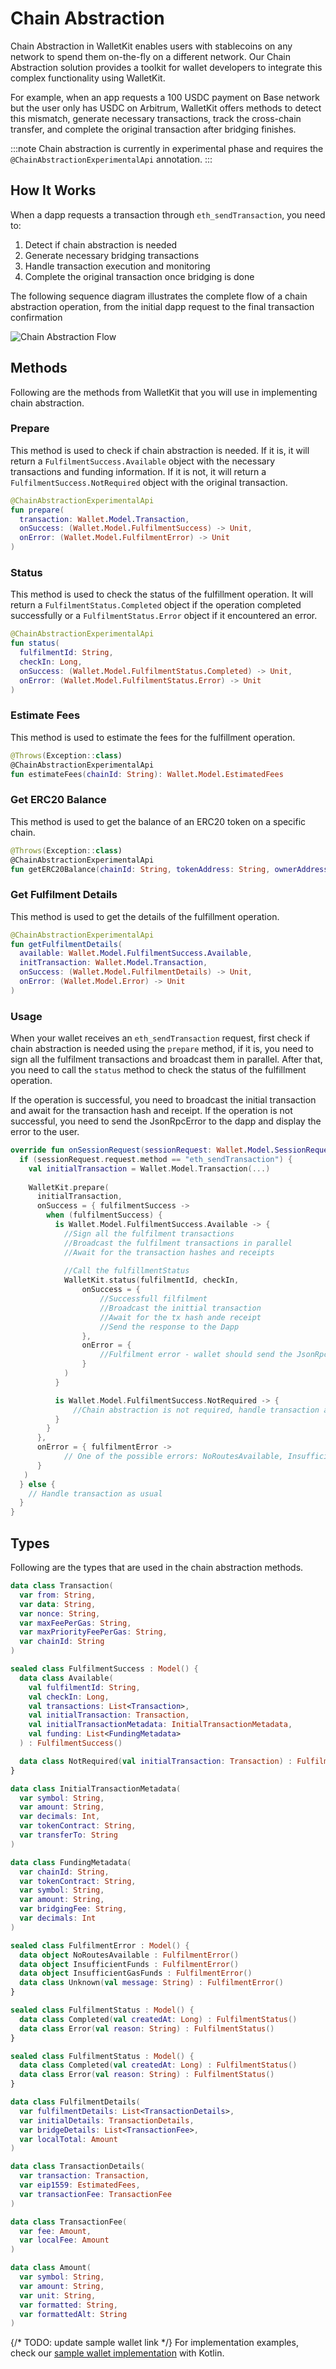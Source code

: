 # Chain Abstraction

Chain Abstraction in WalletKit enables users with stablecoins on any network to spend them on-the-fly on a different network. Our Chain Abstraction solution provides a toolkit for wallet developers to integrate this complex functionality using WalletKit.

For example, when an app requests a 100 USDC payment on Base network but the user only has USDC on Arbitrum, WalletKit offers methods to detect this mismatch, generate necessary transactions, track the cross-chain transfer, and complete the original transaction after bridging finishes.

:::note
Chain abstraction is currently in experimental phase and requires the `@ChainAbstractionExperimentalApi` annotation.
:::

## How It Works

When a dapp requests a transaction through `eth_sendTransaction`, you need to:
1. Detect if chain abstraction is needed
2. Generate necessary bridging transactions
3. Handle transaction execution and monitoring
4. Complete the original transaction once bridging is done

The following sequence diagram illustrates the complete flow of a chain abstraction operation, from the initial dapp request to the final transaction confirmation

![Chain Abstraction Flow](/assets/chain-abstraction-flow.png)

## Methods

Following are the methods from WalletKit that you will use in implementing chain abstraction.

### Prepare 

This method is used to check if chain abstraction is needed. If it is, it will return a `FulfilmentSuccess.Available` object with the necessary transactions and funding information. 
If it is not, it will return a `FulfilmentSuccess.NotRequired` object with the original transaction. 

```kotlin 
@ChainAbstractionExperimentalApi
fun prepare(
  transaction: Wallet.Model.Transaction,
  onSuccess: (Wallet.Model.FulfilmentSuccess) -> Unit,
  onError: (Wallet.Model.FulfilmentError) -> Unit
)
```

### Status 

This method is used to check the status of the fulfillment operation. It will return a `FulfilmentStatus.Completed` object if the operation completed successfully or a `FulfilmentStatus.Error` object if it encountered an error.

```kotlin
@ChainAbstractionExperimentalApi
fun status(
  fulfilmentId: String,
  checkIn: Long,
  onSuccess: (Wallet.Model.FulfilmentStatus.Completed) -> Unit,
  onError: (Wallet.Model.FulfilmentStatus.Error) -> Unit
)
```

### Estimate Fees

This method is used to estimate the fees for the fulfillment operation.

```kotlin
@Throws(Exception::class)
@ChainAbstractionExperimentalApi
fun estimateFees(chainId: String): Wallet.Model.EstimatedFees
```

### Get ERC20 Balance

This method is used to get the balance of an ERC20 token on a specific chain.

```kotlin
@Throws(Exception::class)
@ChainAbstractionExperimentalApi
fun getERC20Balance(chainId: String, tokenAddress: String, ownerAddress: String): String 
```

### Get Fulfilment Details

This method is used to get the details of the fulfillment operation.

```kotlin
@ChainAbstractionExperimentalApi
fun getFulfilmentDetails(
  available: Wallet.Model.FulfilmentSuccess.Available,
  initTransaction: Wallet.Model.Transaction,
  onSuccess: (Wallet.Model.FulfilmentDetails) -> Unit,
  onError: (Wallet.Model.Error) -> Unit
)
``` 

### Usage

When your wallet receives an `eth_sendTransaction` request, first check if chain abstraction is needed using the `prepare` method, if it is, you need to sign all the fulfilment transactions and broadcast them in parallel. 
After that, you need to call the `status` method to check the status of the fulfillment operation. 

If the operation is successful, you need to broadcast the initial transaction and await for the transaction hash and receipt. 
If the operation is not successful, you need to send the JsonRpcError to the dapp and display the error to the user. 

```kotlin
override fun onSessionRequest(sessionRequest: Wallet.Model.SessionRequest, verifyContext: Wallet.Model.VerifyContext) {
  if (sessionRequest.request.method == "eth_sendTransaction") {
    val initialTransaction = Wallet.Model.Transaction(...)
    
    WalletKit.prepare(
      initialTransaction,
      onSuccess = { fulfilmentSuccess ->
        when (fulfilmentSuccess) {
          is Wallet.Model.FulfilmentSuccess.Available -> {
            //Sign all the fulfilment transactions
            //Broadcast the fulfilment transactions in parallel
            //Await for the transaction hashes and receipts
            
            //Call the fulfillmentStatus
            WalletKit.status(fulfilmentId, checkIn,
                onSuccess = {
                    //Successfull filfilment
                    //Broadcast the inittial transaction
                    //Await for the tx hash ande receipt
                    //Send the response to the Dapp
                },
                onError = {
                    //Fulfilment error - wallet should send the JsonRpcError to a dapp for given request and display error to the user
                }
            )
          }

          is Wallet.Model.FulfilmentSuccess.NotRequired -> {
              //Chain abstraction is not required, handle transaction as usual
          }
        }
      },
      onError = { fulfilmentError ->
            // One of the possible errors: NoRoutesAvailable, InsufficientFunds, InsufficientGasFunds - wallet should send the JsonRpcError to a dapp for given request and display error to the user
      }
   )
  } else {
    // Handle transaction as usual
  }
}
```
## Types

Following are the types that are used in the chain abstraction methods.

```kotlin
data class Transaction(
  var from: String,
  var data: String,
  var nonce: String,
  var maxFeePerGas: String,
  var maxPriorityFeePerGas: String,
  var chainId: String
)

sealed class FulfilmentSuccess : Model() {
  data class Available(
    val fulfilmentId: String,
    val checkIn: Long,
    val transactions: List<Transaction>,
    val initialTransaction: Transaction,
    val initialTransactionMetadata: InitialTransactionMetadata,
    val funding: List<FundingMetadata>
  ) : FulfilmentSuccess()

  data class NotRequired(val initialTransaction: Transaction) : FulfilmentSuccess()
}

data class InitialTransactionMetadata(
  var symbol: String,
  var amount: String,
  var decimals: Int,
  var tokenContract: String,
  var transferTo: String
)

data class FundingMetadata(
  var chainId: String,
  var tokenContract: String,
  var symbol: String,
  var amount: String,
  var bridgingFee: String,
  var decimals: Int
)

sealed class FulfilmentError : Model() {
  data object NoRoutesAvailable : FulfilmentError()
  data object InsufficientFunds : FulfilmentError()
  data object InsufficientGasFunds : FulfilmentError()
  data class Unknown(val message: String) : FulfilmentError()
}

sealed class FulfilmentStatus : Model() {
  data class Completed(val createdAt: Long) : FulfilmentStatus()
  data class Error(val reason: String) : FulfilmentStatus()
}

sealed class FulfilmentStatus : Model() {
  data class Completed(val createdAt: Long) : FulfilmentStatus()
  data class Error(val reason: String) : FulfilmentStatus()
}

data class FulfilmentDetails(
  var fulfilmentDetails: List<TransactionDetails>,
  var initialDetails: TransactionDetails,
  var bridgeDetails: List<TransactionFee>,
  var localTotal: Amount
)

data class TransactionDetails(
  var transaction: Transaction,
  var eip1559: EstimatedFees,
  var transactionFee: TransactionFee
)

data class TransactionFee(
  var fee: Amount,
  var localFee: Amount
)

data class Amount(
  var symbol: String,
  var amount: String,
  var unit: String,
  var formatted: String,
  var formattedAlt: String
)
```

{/* TODO: update sample wallet link */}
For implementation examples, check our [sample wallet implementation](https://github.com/WalletConnect/WalletConnectKotlinV2/tree/master/sample/wallet) with Kotlin. 

